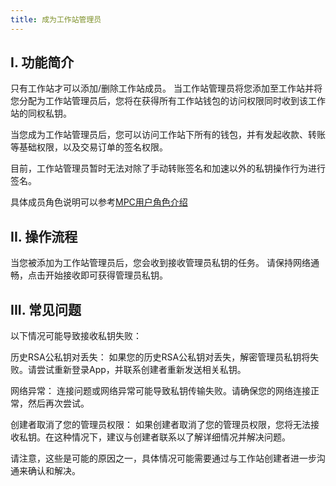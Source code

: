 ```yaml
---
title: 成为工作站管理员
---
```


## I. 功能简介

<Note>只有工作站才可以添加/删除工作站成员。</Note>
当工作站管理员将您添加至工作站并将您分配为工作站管理员后，您将在获得所有工作站钱包的访问权限同时收到该工作站的同权私钥。

<Tip> 
当您成为工作站管理员后，您可以访问工作站下所有的钱包，并有发起收款、转账等基础权限，以及交易订单的签名权限。

目前，工作站管理员暂时无法对除了手动转账签名和加速以外的私钥操作行为进行签名。

具体成员角色说明可以参考[MPC用户角色介绍](/help-center/manage-mpc/user-setting/user-role)
</Tip>




## II. 操作流程

<Steps>
<Step title="打开App，选择待办模块">
   当您被添加为工作站管理员后，您会收到接收管理员私钥的任务。

</Step>

<Step title="接收私钥">
请保持网络通畅，点击开始接收即可获得管理员私钥。
</Step>

</Steps>


## III. 常见问题

<Accordion title="有哪些情况会导致我无法接收私钥？">
以下情况可能导致接收私钥失败：

历史RSA公私钥对丢失： 如果您的历史RSA公私钥对丢失，解密管理员私钥将失败。请尝试重新登录App，并联系创建者重新发送相关私钥。

网络异常： 连接问题或网络异常可能导致私钥传输失败。请确保您的网络连接正常，然后再次尝试。

创建者取消了您的管理员权限： 如果创建者取消了您的管理员权限，您将无法接收私钥。在这种情况下，建议与创建者联系以了解详细情况并解决问题。

请注意，这些是可能的原因之一，具体情况可能需要通过与工作站创建者进一步沟通来确认和解决。
</Accordion>

